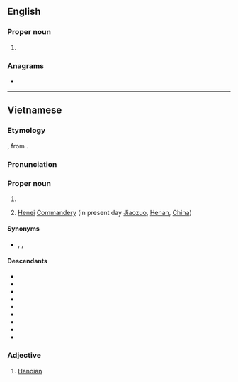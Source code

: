 {{also|Hanoi|Hanói|Hanoï}}
==English==

===Proper noun===
{{en-proper noun|head=Hà Nội}}

# {{alternative spelling of|Hanoi|lang=en}}

===Anagrams===
* {{anagrams|en|a=ahinộ|Hội An}}

----

==Vietnamese==
{{swp|lang=vi}}

===Etymology===
{{vi-etym-sino|河內}}, from {{der|ja|zh|河內}}.

===Pronunciation===
{{vi-IPA}}

===Proper noun===
{{vi-propn|head=[[Hà]] [[nội|Nội]]}}

# {{place|vi|t=Hanoi|city/capital city|c/Vietnam}}
# {{lb|vi|historical}} [[w:Jiaozuo|Henei]] [[w:Commandery|Commandery]] (in present day [[w:Jiaozuo|Jiaozuo]], [[Henan]], [[China]])

====Synonyms====
* {{sense|Hanoi}} {{vi-l|Thăng Long}} {{qualifier|historical}}, {{vi-l|Đông King}} {{qualifier|historical}}, {{vi-l|Kẻ Chợ}} {{qualifier|historical}}

====Descendants====
* {{desc|bor=y|zh|河內}}
* {{desc|bor=y|en|Hanoi}}
* {{desc|bor=y|fr|Hanoï}}
* {{desc|bor=y|ja|ハノイ|tr=Ha Noi}}
* {{desc|bor=y|km|ហានូយ}}
* {{desc|bor=y|ko|^하노이}}
* {{desc|bor=y|pt|Hanói}}
* {{desc|bor=y|ru|Ханой}}
* {{desc|bor=y|es|Hanói}}

===Adjective===
{{vi-adj|head=[[Hà]] [[nội|Nội]]}}

# [[Hanoian]]

{{C|vi|Capital cities|Cities in Vietnam}}
